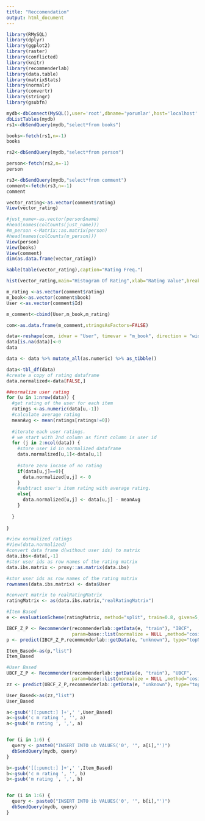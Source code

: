 ---
title: "Reccomendation"
output: html_document
---

```{r setup, include=FALSE}
library(RMySQL)
library(dplyr)
library(ggplot2)
library(raster)
library(conflicted)
library(knitr)
library(recommenderlab)
library(data.table)
library(matrixStats)
library(normalr)
library(convertr)
library(stringr)
library(gsubfn)
```

```{r}
mydb<-dbConnect(MySQL(),user='root',dbname='yorumlar',host='localhost' )
dbListTables(mydb)
rs1<-dbSendQuery(mydb,"select*from books")

books<-fetch(rs1,n=-1)
books

```
```{r}

rs2<-dbSendQuery(mydb,"select*from person")

person<-fetch(rs2,n=-1)
person
```
```{r}
rs3<-dbSendQuery(mydb,"select*from comment")
comment<-fetch(rs3,n=-1)
comment
```
```{r}

vector_rating<-as.vector(comment$rating)
View(vector_rating)
```
```{r}
#just_name<-as.vector(person$name)
#head(names(colCounts(just_name)))
#m_person <-Matrix::as.matrix(person) 
#head(names(colCounts(m_person)))
View(person)
View(books)
View(comment)
dim(as.data.frame(vector_rating))
```


```{r}
kable(table(vector_rating),caption="Rating Freq.")
```
```{r}
hist(vector_rating,main="Histogram Of Rating",xlab="Rating Value",breaks=20,col="pink")
```
```{r}
m_rating <-as.vector(comment$rating) 
m_book<-as.vector(comment$book)
User <-as.vector(comment$Id)

m_comment<-cbind(User,m_book,m_rating)

com<-as.data.frame(m_comment,stringsAsFactors=FALSE)

data<-reshape(com, idvar = "User", timevar = "m_book", direction = "wide")
data[is.na(data)]<-0
data

```


```{r}
data <- data %>% mutate_all(as.numeric) %>% as_tibble()

data<-tbl_df(data)
#create a copy of rating dataframe
data.normalized<-data[FALSE,]

##normalize user rating
for (u in 1:nrow(data)) {
  #get rating of the user for each item
  ratings <-as.numeric(data[u,-1])
  #calculate average rating
  meanAvg <- mean(ratings[ratings!=0])
  
  #iterate each user ratings.
  # we start with 2nd column as first column is user id
  for (j in 2:ncol(data)) {
    #store user id in normalized dataframe
    data.normalized[u,1]<-data[u,1]
    
    #store zero incase of no rating
    if(data[u,j]==0){
      data.normalized[u,j] <- 0
    }
    #subtract user's item rating with average rating.
    else{
      data.normalized[u,j] <- data[u,j] - meanAvg
    }
    
  }
  
}

#view normalized ratings
#View(data.normalized)
#convert data frame d(without user ids) to matrix
data.ibs<-data[,-1]
#stor user ids as row names of the rating matrix
data.ibs.matrix <- proxy::as.matrix(data.ibs)

#stor user ids as row names of the rating matrix
rownames(data.ibs.matrix) <- data$User

#convert matrix to realRatingMatrix
ratingMatrix <- as(data.ibs.matrix,"realRatingMatrix")

```

```{r}
#Item Based
e <- evaluationScheme(ratingMatrix, method="split", train=0.8, given=5, goodRating=3)

IBCF_Z_P <- Recommender(recommenderlab::getData(e, "train"), "IBCF",
                        param=base::list(normalize = NULL ,method="cosine"))
p <- predict(IBCF_Z_P,recommenderlab::getData(e, "unknown"), type="topNList", n=10)

Item_Based<-as(p,"list")
Item_Based
```
```{r}
#User Based
UBCF_Z_P <- Recommender(recommenderlab::getData(e, "train"), "UBCF",
                        param=base::list(normalize = NULL ,method="cosine"))
zz <- predict(UBCF_Z_P,recommenderlab::getData(e, "unknown"), type="topNList", n=10)

User_Based<-as(zz,"list")
User_Based

```

```{r}
a<-gsub('[[:punct:] ]+',' ',User_Based)
a<-gsub('c m rating ', '', a)
a<-gsub('m rating ', ',', a)


for (i in 1:6) {
  query <- paste0("INSERT INTO ub VALUES('0', '", a[i],"')")
  dbSendQuery(mydb, query)
}

```
```{r}
b<-gsub('[[:punct:] ]+',' ',Item_Based)
b<-gsub('c m rating ', '', b)
b<-gsub('m rating ', ',', b)


for (i in 1:6) {
  query <- paste0("INSERT INTO ib VALUES('0', '", b[i],"')")
  dbSendQuery(mydb, query)
}

```


